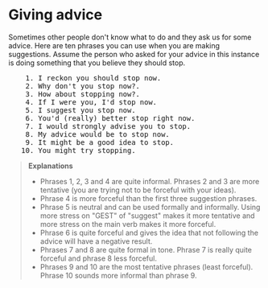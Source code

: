 # Giving advice

Sometimes other people don't know what to do and they ask us for some advice. Here are ten phrases you can use when you are making suggestions. Assume the person who asked for your advice in this instance is doing something that you believe they should stop.

<pre className="text-xl font-semibold font-sans leading-3">
    1. I reckon you should stop now.
    2. Why don't you stop now?.
    3. How about stopping now?.
    4. If I were you, I'd stop now.
    5. I suggest you stop now.
    6. You'd (really) better stop right now.
    7. I would strongly advise you to stop.
    8. My advice would be to stop now.
    9. It might be a good idea to stop.
   10. You might try stopping.
</pre>

> __Explanations__
> - Phrases 1, 2, 3 and 4 are quite informal. Phrases 2 and 3 are more tentative (you are trying not to be forceful with your ideas).
> - Phrase 4 is more forceful than the first three suggestion phrases.
> - Phrase 5 is neutral and can be used formally and informally. Using more stress on "GEST" of "suggest" makes it more tentative and more stress on the main verb makes it more forceful.
> - Phrase 6 is quite forceful and gives the idea that not following the advice will have a negative result.
> - Phrases 7 and 8 are quite formal in tone. Phrase 7 is really quite forceful and phrase 8 less forceful.
> - Phrases 9 and 10 are the most tentative phrases (least forceful). Phrase 10 sounds more informal than phrase 9.
